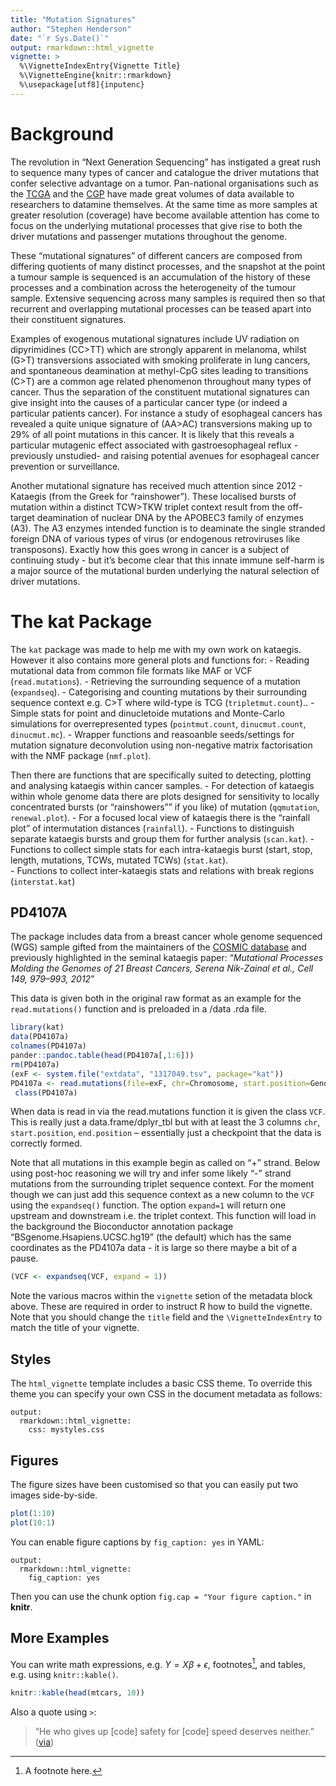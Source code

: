 ```yaml
---
title: "Mutation Signatures"
author: "Stephen Henderson"
date: "`r Sys.Date()`"
output: rmarkdown::html_vignette
vignette: >
  %\VignetteIndexEntry{Vignette Title}
  %\VignetteEngine{knitr::rmarkdown}
  %\usepackage[utf8]{inputenc}
---
```


# Background

The revolution in "Next Generation Sequencing" has instigated a great rush to sequence many types of cancer and catalogue the driver mutations that confer selective advantage on a tumor. Pan-national organisations such as the [TCGA](https://tcga-data.nci.nih.gov/tcga/) and the [CGP](http://cancer.sanger.ac.uk/cancergenome/projects/cosmic/) have made great volumes of data available to researchers to datamine themselves. At the same time as more samples at greater resolution (coverage) have become available attention has come to focus on the underlying mutational processes that give rise to both the driver mutations and passenger mutations throughout the genome. 

These “mutational signatures” of different cancers are composed from differing quotients of many distinct processes, and the snapshot at the point a tumour sample is sequenced is an accumulation of the history of these processes and a combination across the heterogeneity of the tumour sample.  Extensive sequencing across many samples is required then so that recurrent and overlapping mutational processes can be teased apart into their constituent signatures.

Examples of exogenous mutational signatures include UV radiation on dipyrimidines (CC>TT) which are strongly apparent in melanoma, whilst (G>T) transversions associated with smoking proliferate in lung cancers, and spontaneous deamination at methyl-CpG sites leading to transitions (C>T) are a common age related phenomenon throughout many types of cancer. Thus the separation of the constituent mutational signatures can give insight into the causes of a particular cancer type (or indeed a particular patients cancer). For instance a study of esophageal cancers has revealed a quite unique signature of (AA>AC) transversions making up to 29% of all point mutations in this cancer. It is likely that this reveals a particular mutagenic effect associated with gastroesophageal reflux - previously unstudied- and raising potential avenues for esophageal cancer prevention or surveillance.

Another mutational signature has received much attention since 2012 - Kataegis (from the Greek for "rainshower"). These localised bursts of mutation within a distinct TCW>TKW triplet context result from the off-target deamination of nuclear DNA by the APOBEC3 family of enzymes (A3). The A3 enzymes intended function is to deaminate the single stranded foreign DNA of various types of virus (or endogenous retroviruses like transposons). Exactly how this goes wrong in cancer is a subject of continuing study - but it's become clear that this innate immune self-harm is a major source of the mutational burden underlying the natural selection of driver mutations.

# The kat Package

The `kat` package was made to help me with my own work on kataegis. However it also contains more general plots and functions for:
- Reading mutational data from common file formats like MAF or VCF (`read.mutations`).
- Retrieving the surrounding sequence of a mutation (`expandseq`).
- Categorising and counting mutations by their surrounding sequence context e.g. C>T where wild-type is TCG (`tripletmut.count`)..
- Simple stats for point and dinucletoide mutations and Monte-Carlo simulations for overrepresented types (`pointmut.count`, `dinucmut.count`, `dinucmut.mc`).
- Wrapper functions and reasoanble seeds/settings for mutation signature deconvolution using non-negative matrix factorisation with the NMF package (`nmf.plot`).

Then there are functions that are specifically suited to detecting, plotting and analysing kataegis within cancer samples.
- For detection of kataegis within whole genome data there are plots designed for sensitivity to locally concentrated bursts (or "rainshowers"" if you like) of mutation (`qqmutation`, `renewal.plot`).
- For a focused local view of kataegis there is the "rainfall plot" of intermutation distances (`rainfall`).
- Functions to distinguish separate kataegis bursts and group them for further analysis (`scan.kat`).
- Functions to collect simple stats for each intra-kataegis burst (start, stop, length, mutations, TCWs, mutated TCWs) (`stat.kat`).  
- Functions to collect inter-kataegis stats and relations with break regions (`interstat.kat`)

## PD4107A

The package includes data from a breast cancer whole genome sequenced (WGS) sample gifted from the maintainers of the [COSMIC database]((http://cancer.sanger.ac.uk/cancergenome/projects/cosmic/)) and previously highlighted in the seminal kataegis paper: "*Mutational Processes Molding the Genomes of 21 Breast Cancers, Serena Nik-Zainal et al., Cell 149, 979–993, 2012*"

This data is given both in the original raw format as an example for the `read.mutations()` function and is preloaded in a /data .rda file.


```r
library(kat)
data(PD4107a)
colnames(PD4107a)
pander::pandoc.table(head(PD4107a[,1:6]))
rm(PD4107a)
(exF <- system.file("extdata", "1317049.tsv", package="kat")) 
PD4107a <- read.mutations(file=exF, chr=Chromosome, start.position=Genome.start, end.position=Genome.stop, strand= Strand, WT=WT.seq, MUT=Mut.seq, sampleID=Sample.Name)
 class(PD4107a)
```

When data is read in via the read.mutations function it is given the class `VCF`. This is really just a data.frame/dplyr_tbl but with at least the 3 columns `chr`, `start.position`, `end.position` -- essentially just a checkpoint that the data is correctly formed.

Note that all mutations in this example begin as called on "+" strand. Below using post-hoc reasoning we will try and infer some likely "-" strand mutations from the surrounding triplet sequence context. For the moment though we can just add this sequence context as a new column to the `VCF` using the `expandseq()` function. The option `expand=1` will return one upstream and downstream i.e. the triplet context. This function will load in the background the Bioconductor annotation package "BSgenome.Hsapiens.UCSC.hg19" (the default) which has the same coordinates as the PD4107a data - it is large so there maybe a bit of a pause. 

```r
(VCF <- expandseq(VCF, expand = 1))


```



Note the various macros within the `vignette` setion of the metadata block above. These are required in order to instruct R how to build the vignette. Note that you should change the `title` field and the `\VignetteIndexEntry` to match the title of your vignette.

## Styles

The `html_vignette` template includes a basic CSS theme. To override this theme you can specify your own CSS in the document metadata as follows:

    output: 
      rmarkdown::html_vignette:
        css: mystyles.css

## Figures

The figure sizes have been customised so that you can easily put two images side-by-side. 

```r
plot(1:10)
plot(10:1)
```

You can enable figure captions by `fig_caption: yes` in YAML:

    output:
      rmarkdown::html_vignette:
        fig_caption: yes

Then you can use the chunk option `fig.cap = "Your figure caption."` in **knitr**.

## More Examples

You can write math expressions, e.g. $Y = X\beta + \epsilon$, footnotes^[A footnote here.], and tables, e.g. using `knitr::kable()`.

```r
knitr::kable(head(mtcars, 10))
```

Also a quote using `>`:

> "He who gives up [code] safety for [code] speed deserves neither."
([via](https://twitter.com/hadleywickham/status/504368538874703872))
